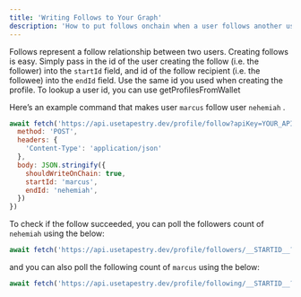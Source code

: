 ```yaml
---
title: 'Writing Follows to Your Graph'
description: 'How to put follows onchain when a user follows another user'
---
```


Follows represent a follow relationship between two users. Creating follows is easy. Simply pass in the id of the user creating the follow (i.e. the follower) into the `startId` field, and id of the follow recipient (i.e. the followee) into the `endId` field. Use the same id you used when creating the profile. To lookup a user id, you can use getProfilesFromWallet

Here’s an example command that makes user `marcus` follow user `nehemiah` .

```jsx
await fetch('https://api.usetapestry.dev/profile/follow?apiKey=YOUR_API_KEY', {
  method: 'POST',
  headers: {
    'Content-Type': 'application/json'
  },
  body: JSON.stringify({
    shouldWriteOnChain: true,
    startId: 'marcus',
    endId: 'nehemiah',
  })
})
```

To check if the follow succeeded, you can poll the followers count of `nehemiah` using the below:

```jsx
await fetch('https://api.usetapestry.dev/profile/followers/__STARTID__?apiKey=YOUR_API_KEY')
```

and you can also poll the following count of `marcus` using the below:

```jsx
await fetch('https://api.usetapestry.dev/profile/following/__STARTID__?apiKey=YOUR_API_KEY')
```